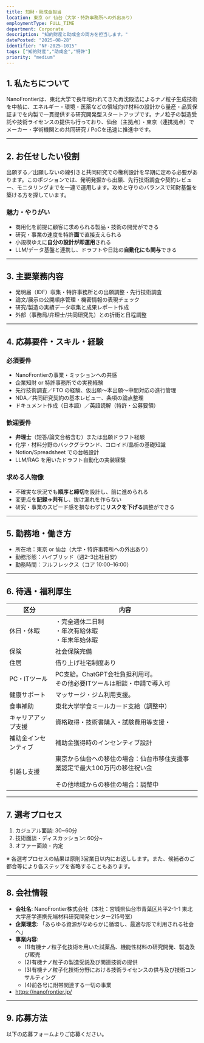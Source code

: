 ```yaml
---
title: 知財・助成金担当
location: 東京 or 仙台（大学・特許事務所への外出あり）
employmentType: FULL_TIME
department: Corporate
description: "知的財産と助成金の両方を担当します。"
datePosted: "2025-08-28"
identifier: "NF-2025-1015"
tags: ["知的財産","助成金","特許"]
priority: "medium"
---
```


## 1. 私たちについて

NanoFrontierは、東北大学で長年培われてきた再沈殿法によるナノ粒子生成技術を中核に、エネルギー・環境・医薬などの領域向け材料の設計から量産・品質保証までを内製で一貫提供する研究開発型スタートアップです。ナノ粒子の製造受託や技術ライセンスの提供も行っており、仙台（主拠点）・東京（連携拠点）でメーカー・学術機関との共同研究 / PoCを迅速に推進中です。

---

## 2. お任せしたい役割

出願する／出願しないの線引きと共同研究での権利設計を早期に定める必要があります。このポジションでは、発明発掘から出願、先行技術調査や契約レビュー、モニタリングまでを一連で運用します。攻めと守りのバランスで知財基盤を築ける方を探しています。

### 魅力・やりがい

- 商用化を前提に顧客に求められる製品・技術の開発ができる
- 研究・事業の速度を特許**面**で直接支えられる
- 小規模ゆえに**自分の設計が即運用**される
- LLM/データ基盤と連携し、ドラフトや日誌の**自動化にも関与**できる

---

## 3. 主要業務内容

- 発明届（IDF）収集・特許事務所との出願調整・先行技術調査
- 論文/展示の公開順序管理・機密情報の表現チェック
- 研究/製造の実績データ収集と成果レポート作成
- 外部（事務局/弁理士/共同研究先）との折衝と日程調整

---

## 4. 応募要件・スキル・経験

### 必須要件

- NanoFrontierの事業・ミッションへの共感
- 企業知財 or 特許事務所での実務経験
- 先行技術調査／FTO の経験、仮出願～本出願～中間対応の進行管理
- NDA／共同研究契約の基本レビュー、条項の論点整理
- ドキュメント作成（日本語）／英語読解（特許・公募要領）

### 歓迎要件

- **弁理士**（短答/論文合格含む）または出願ドラフト経験
- 化学・材料分野のバックグラウンド、コロイド/晶析の基礎知識
- Notion/Spreadsheet での台帳設計
- LLM/RAG を用いたドラフト自動化の実装経験

### 求める人物像

- 不確実な状況でも**順序と締切**を設計し、前に進められる
- 変更点を**記録→共有**し、抜け漏れを作らない
- 研究・事業のスピード感を損なわずに**リスクを下げる**調整ができる

---

## 5. 勤務地・働き方

- 所在地：東京 or 仙台（大学・特許事務所への外出あり）
- 勤務形態：ハイブリッド（週2–3出社目安）
- 勤務時間：フルフレックス（コア 10:00–16:00）

---

## 6. 待遇・福利厚生

| 区分 | 内容 |
| --- | --- |
| 休日・休暇 | ・完全週休二日制<br/>・年次有給休暇<br/>・年末年始休暇 |
| 保険 | 社会保険完備 |
| 住居 | 借り上げ社宅制度あり |
| PC・ITツール | PC支給。ChatGPT会社負担利用可。<br/>その他必要ITツールは相談・申請で導入可 |
| 健康サポート | マッサージ・ジム利用支援。 |
| 食事補助 | 東北大学学食ミールカード支給（調整中） |
| キャリアアップ支援 | 資格取得・技術書購入・試験費用等支援・ |
| 補助金インセンティブ | 補助金獲得時のインセンティブ設計 |
| 引越し支援 | 東京から仙台への移住の場合：仙台市移住支援事業認定で最大100万円の移住祝い金<br/><br/>その他地域からの移住の場合：調整中 |

---

## 7. 選考プロセス

1. カジュアル面談: 30~60分
2. 技術面談・ディスカッション: 60分~
3. オファー面談・内定

※ 各選考プロセスの結果は原則3営業日以内にお返しします。また、候補者のご都合等により各ステップを省略することもあります。

---

## 8. 会社情報

- **会社名**: NanoFrontier株式会社（本社：宮城県仙台市青葉区片平2-1-1 東北大学産学連携先端材料研究開発センター215号室）
- **企業理念**: 「あらゆる資源がなめらかに循環し、最適な形で利用される社会へ」
- **事業内容**: 
  - (1)有機ナノ粒子化技術を用いた試薬品、機能性材料の研究開発、製造及び販売
  - (2)有機ナノ粒子の製造受託及び関連技術の提供
  - (3)有機ナノ粒子化技術分野における技術ライセンスの供与及び技術コンサルティング
  - (4)前各号に附帯関連する一切の事業
- https://nanofrontier.jp/

---

## 9. 応募方法

以下の応募フォームよりご応募ください。


